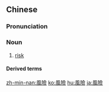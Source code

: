 {{also|风险}}
==Chinese==
{{zh-forms|s=风险}}

===Pronunciation===
{{zh-pron
|m=fēngxiǎn
|c=fung1 him2
|mn=hong-hiám
|cat=n
}}

===Noun===
{{zh-noun}}

# [[risk]]

====Derived terms====
{{zh-der|風險管理|風險價值|風險企業|風險投資|風險資金}}

{{zh-cat|Advanced}}

[[zh-min-nan:風險]]
[[ko:風險]]
[[hu:風險]]
[[ja:風險]]